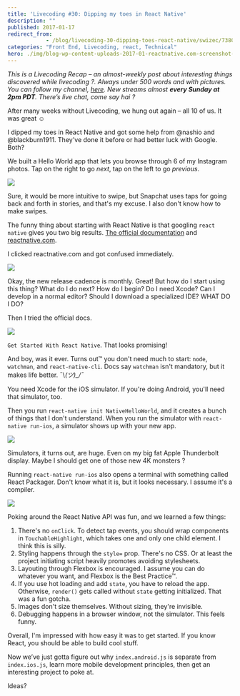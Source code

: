 ```yaml
---
title: 'Livecoding #30: Dipping my toes in React Native'
description: ""
published: 2017-01-17
redirect_from: 
            - /blog/livecoding-30-dipping-toes-react-native/swizec/7380
categories: "Front End, Livecoding, react, Technical"
hero: ./img/blog-wp-content-uploads-2017-01-reactnative.com-screenshot-2.png
---
```


_This is a Livecoding Recap – an almost-weekly post about interesting things discovered while livecoding ?. Always under 500 words and with pictures. You can follow my channel, [here](https://livecoding.tv/swizec). New streams almost **every Sunday at 2pm PDT**. There’s live chat, come say hai ?_

After many weeks without Livecoding, we hung out again – all 10 of us. It was great ☺️

I dipped my toes in React Native and got some help from @nashio and @blackburn1911. They've done it before or had better luck with Google. Both?

We built a Hello World app that lets you browse through 6 of my Instagram photos. Tap on the right to go _next_, tap on the left to go _previous_.

![](./img/blog-wp-content-uploads-2017-01-my-first-react-native-app-4.gif)

Sure, it would be more intuitive to swipe, but Snapchat uses taps for going back and forth in stories, and that's my excuse. I also don't know how to make swipes.

The funny thing about starting with React Native is that googling `react native` gives you two big results. [The official documentation](https://facebook.github.io/react-native/) and [reactnative.com](http://www.reactnative.com/).

I clicked reactnative.com and got confused immediately.

![](./img/blog-wp-content-uploads-2017-01-reactnative.com-screenshot-2.png)

Okay, the new release cadence is monthly. Great! But how do I start using this thing? What do I do next? How do I begin? Do I need Xcode? Can I develop in a normal editor? Should I download a specialized IDE? WHAT DO I DO?

Then I tried the official docs.

![](./img/blog-wp-content-uploads-2017-01-official-docs-screenshot-3.png)

`Get Started With React Native`. That looks promising!

And boy, was it ever. Turns out™ you don't need much to start: `node`, `watchman`, and `react-native-cli`. Docs say `watchman` isn't mandatory, but it makes life better. ¯\\_(ツ)\_/¯_

You need Xcode for the iOS simulator. If you're doing Android, you'll need that simulator, too.

Then you run `react-native init NativeHelloWorld`, and it creates a bunch of things that I don't understand. When you run the simulator with `react-native run-ios`, a simulator shows up with your new app.

![](./img/blog-wp-content-uploads-2017-01-initial-simulator-screenshot-1.png)

Simulators, it turns out, are huge. Even on my big fat Apple Thunderbolt display. Maybe I should get one of those new 4K monsters ?

Running `react-native run-ios` also opens a terminal with something called React Packager. Don't know what it is, but it looks necessary. I assume it's a compiler.

![](./img/blog-wp-content-uploads-2017-01-react-packager-screnshot-1.png)

Poking around the React Native API was fun, and we learned a few things:

1.  There's no `onClick`. To detect tap events, you should wrap components in `TouchableHighlight`, which takes one and only one child element. I think this is silly.
2.  Styling happens through the `style=` prop. There's no CSS. Or at least the project initiating script heavily promotes avoiding stylesheets.
3.  Layouting through Flexbox is encouraged. I assume you can do whatever you want, and Flexbox is the Best Practice™.
4.  If you use hot loading and add `state`, you have to reload the app. Otherwise, `render()` gets called without `state` getting initialized. That was a fun gotcha.
5.  Images don't size themselves. Without sizing, they're invisible.
6.  Debugging happens in a browser window, not the simulator. This feels funny.

Overall, I'm impressed with how easy it was to get started. If you know React, you should be able to build cool stuff.

Now we’ve just gotta figure out why `index.android.js` is separate from `index.ios.js`, learn more mobile development principles, then get an interesting project to poke at.

Ideas?
